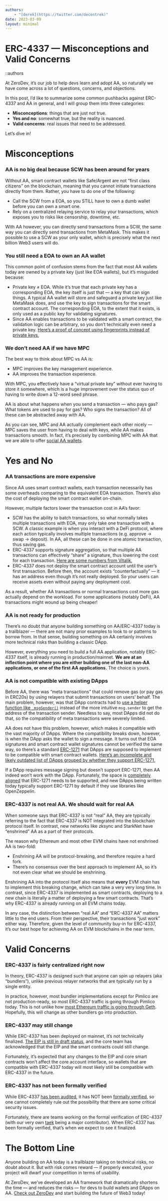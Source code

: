 ```yaml
---
authors:
    - "[derek](https://twitter.com/decentrek)"
date: 2023-03-09
layout: minimal
---
```


# ERC-4337 — Misconceptions and Valid Concerns

::authors

At ZeroDev, it’s our job to help devs learn and adopt AA, so naturally we have come across a lot of questions, concerns, and objections.

In this post, I’d like to summarize some common pushbacks against ERC-4337 and AA in general, and I will group them into three categories:

- **Misconceptions**: things that are just not true.
- **Yes and no**: somewhat true, but the reality is nuanced.
- **Valid concerns**: real issues that need to be addressed.

Let’s dive in!

# Misconceptions

### AA is no big deal because SCW has been around for years

Without AA, smart contract wallets like Safe/Argent are not “first class citizens” on the blockchain, meaning that you cannot initiate transactions directly from them.  Rather, you have to do one of the following:

- Call the SCW from a EOA, so you STILL have to own a dumb wallet before you can own a smart one.
- Rely on a centralized relaying service to relay your transactions, which exposes you to risks like censorship, downtime, etc.

With AA however, you can directly send transactions from a SCW, the same way you can directly send transactions from MetaMask.  This makes it possible to use a SCW as your only wallet, which is precisely what the next billion Web3 users will do.

### You still need a EOA to own an AA wallet

This common point of confusion stems from the fact that most AA wallets today are owned by a private key (just like EOA wallets), but it’s misguided because:

- Private key ≠ EOA.  While it’s true that each private key has a corresponding EOA, the key itself is just that — a key that can sign things.  A typical AA wallet will store and safeguard a private key just like MetaMask does, and use the key to sign transactions for the smart contract account.  The corresponding EOA, to the extent that it exists, is only used as a public key for validating signatures.
- Since AA enables transactions to be validated with a smart contract, the validation logic can be arbitrary, so you don’t technically even need a private key.  [Here’s a proof of concept using fingerprints instead of private keys.](https://twitter.com/plusminushalf/status/1631821839466123272)

### We don’t need AA if we have MPC

The best way to think about MPC vs AA is:

- MPC improves the key management experience.
- AA improves the transaction experience.

With MPC, you effectively have a “virtual private key” without ever having to store it somewhere, which is a huge improvement over the status quo of having to write down a 12-word seed phrase.

AA is about what happens when you send a transaction — who pays gas?  What tokens are used to pay for gas?  Who signs the transaction?  All of these can be abstracted away with AA.

As you can see, MPC and AA actually complement each other nicely — MPC saves the user from having to deal with keys, while AA makes transactions smooth.  In fact, it’s precisely by combining MPC with AA that we are able to offer [social AA wallets](https://docs.zerodev.app/create-wallets/social/overview).

# Yes and No

### AA transactions are more expensive

Since AA uses smart contract wallets, each transaction necessarily has some overheads comparing to the equivalent EOA transaction.  There’s also the cost of deploying the smart contract wallet on-chain.

However, multiple factors lower the transaction cost in AA’s favor:

- SCW has the ability to batch transactions, so what normally takes multiple transactions with EOA, may only take one transaction with a SCW.  A classic example is when you interact with a DeFi protocol, where each action typically involves multiple transactions (e.g. approve → swap → deposit).  In AA, all these can be done in one atomic transaction, thus saving gas.
- ERC-4337 supports signature aggregation, so that multiple AA transactions can effectively “share” a signature, thus lowering the cost for each transaction.  [Here are some numbers from Vitalik.](https://twitter.com/VitalikButerin/status/1554983955182809088)
- ERC-4337 does not deploy the smart contract account until the user’s first transaction.  Before then, the account exists “counterfactually” — it has an address even though it’s not really deployed.  So your users can receive assets even without paying any deployment cost.

As a result, whether AA transactions or normal transactions cost more gas actually depend on the workload.  For some applications (notably DeFi), AA transactions might wound up being cheaper!

### AA is not ready for production

There’s no doubt that anyone building something on AA/ERC-4337 today is a trailblazer — there are not many prior examples to look to or patterns to borrow from.  In that sense, building something on AA certainly involves more technical risks than building a classic DApp.

However, everything you need to build a full AA application, notably ERC-4337 itself, is already running in production/mainnet.  **We are at an inflection point where you are either building one of the last non-AA applications, or one of the first AA applications.**  The choice is yours.

### AA is not compatible with existing DApps

Before AA, there was “meta transactions” that could remove gas (or pay gas in ERC20s) by using relayers that submit transactions on users’ behalf.  The main problem, however, was that DApp contracts had to [use a helper function like `_msgSender()`](https://docs.opengsn.org/#recipient-contract-sees-the-original-sender-and-executes-the-original-transaction) instead of the more intuitive `msg.sender` to get the address of the transaction sender.  Needless to say, most DApps did not do that, so the compatibility of meta transactions were severely limited.

AA does not have this problem, however, which makes it compatible with the vast majority of DApps.  Where the compatibility breaks down, however, is when the DApp asks the wallet to sign a message.  It turns out that EOA signatures and smart contract wallet signatures cannot be verified the same way, so there’s a standard [ERC-1271](https://eips.ethereum.org/EIPS/eip-1271) that DApps are supposed to implement to be compatible with smart contract wallets.  [Here’s an incomplete and likely outdated list of DApps grouped by whether they support ERC-1271.](https://eip1271.io/)

If a DApp requires message signing but doesn’t support ERC-1271, then AA indeed won’t work with the DApp.  Fortunately, the space is [completely aligned](https://twitter.com/VitalikButerin/status/1576267880542633984?lang=en) that ERC-1271 needs to be supported, and new DApps being written today typically support ERC-1271 by default if they use libraries like OpenZeppelin.

### ERC-4337 is not real AA.  We should wait for real AA

When someone says that ERC-4337 is not “real” AA, they are typically referring to the fact that ERC-4337 is NOT integrated into the blockchain protocol itself.  In contrast, new networks like zksync and StarkNet have “enshrined” AA as a part of their protocols.

The reason why Ethereum and most other EVM chains have not enshrined AA is two-fold:

- Enshrining AA will be protocol-breaking, and therefore require a hard fork.
- There’s no consensus over the best approach to implement AA, so it’s not even clear what we should be enshrining.

Enshrining AA into the protocol itself also means that **every** EVM chain has to implement this breaking change, which can take a very very long time.  In contrast, since ERC-4337 is implemented as smart contracts, deploying to a new chain is literally a matter of deploying a few smart contracts.  That’s why ERC-4337 is already running on all EVM chains today.

In any case, the distinction between “real AA” and “ERC-4337 AA” matters little to the end users.  From their perspective, their transactions “just work” either way.   Therefore, given the level of community buy-in for ERC-4337, it’s our best hope for achieving AA on EVM blockchains in the near term.

# Valid Concerns

### ERC-4337 is fairly centralized right now

In theory, ERC-4337 is designed such that anyone can spin up relayers (aka “bundlers”), unlike previous relayer networks that are typically run by a single entity.

In practice, however, most bundler implementations except for Pimlico are not production-ready, so most ERC-4337 traffic is going through Pimlico today.  This is not unlike how [most Ethereum traffic is going through Geth](https://clientdiversity.org/).  Hopefully, this will change as other bundlers go into production.

### ERC-4337 may still change

While ERC-4337 has been deployed on mainnet, it’s not technically finalized.  [The EIP is still in draft status](https://eips.ethereum.org/EIPS/eip-4337), and the core team has acknowledged that the EIP and the smart contracts could still change.

Fortunately, it’s expected that any changes to the EIP and core smart contracts won’t affect the core account interface, so wallets that are compatible with ERC-4337 today will most likely still be compatible with ERC-4337 in the future.

### ERC-4337 has not been formally verified

While ERC-4337 [has been audited](https://blog.openzeppelin.com/eip-4337-ethereum-account-abstraction-incremental-audit/), it has NOT been [formally verified](https://ethereum.org/en/developers/docs/smart-contracts/formal-verification/), so one cannot completely rule out the possibility that there are some critical security issues.

Fortunately, there are teams working on the formal verification of ERC-4337 (with our very own [taek](https://twitter.com/leekt216) being a major contributor).  When ERC-4337 has been formally verified, that’s when we expect to see it finalized.

# The Bottom Line

Anyone building on AA today is a trailblazer taking on technical risks, no doubt about it.  But with risk comes reward — if properly executed, your project will dwarf your competition in terms of usability.

At ZeroDev, we’ve developed an AA framework that dramatically shortens the time — and reduces the risks — for devs to build wallets and DApps on AA.  [Check out ZeroDev](https://docs.zerodev.app/) and start building the future of Web3 today!
